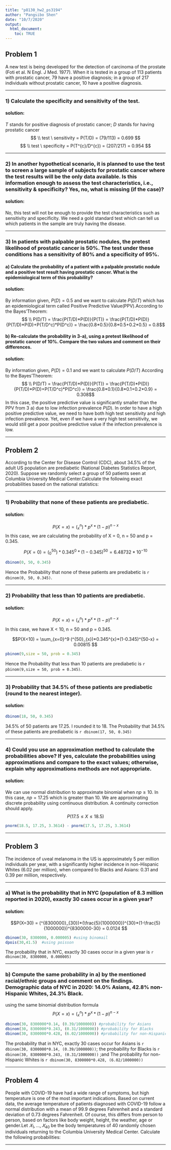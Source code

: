 ```yaml
---
title: "p8130_hw2_ps3194"
author: "Pangsibo Shen"
date: "10/7/2020"
output:
  html_document:
    toc: TRUE
---
```

## Problem 1

A new test is being developed for the detection of carcinoma of the prostate (Foti et al. N Engl. J
Med. 1977). When it is tested in a group of 113 patients with prostatic cancer, 79 have a positive
diagnosis; in a group of 217 individuals without prostatic cancer, 10 have a positive diagnosis. 

-----------

### 1) Calculate the specificity and sensitivity of the test. 

#### **solution**:

$T$ stands for positive diagnosis of prostatic cancer; $D$ stands for having prostatic cancer
$$ \\ test \ sensitivity = P(T/D) = (79/113) = 0.699 $$
$$ \\ test \ specificity = P(T^{c}/D^{c}) = (207/217) = 0.954 $$

-----------

### 2) In another hypothetical scenario, it is planned to use the test to screen a large sample of subjects for prostatic cancer where the test results will be the only data available. Is this information enough to assess the test characteristics, i.e., sensitivity & specificity? Yes, no, what is missing (if the case)?

#### **solution**:

No, this test will not be enough to provide the test characteristics such as sensitivity and specificity. We need a gold standard test which can tell us which patients in the sample are truly having the disease. 

------------

### 3) In patients with palpable prostatic nodules, the pretest likelihood of prostatic cancer is 50%. The test under these conditions has a sensitivity of 80% and a specificity of 95%. 

#### a) Calculate the probability of a patient with a palpable prostatic nodule and a positive test result having prostatic cancer. What is the epidemiological term of this probability? 

#### **solution**:

By information given, $P(D) = 0.5$ and we want to calculate $P(D/T)$ which has an epidemiological term called Positive Predictive Value(PPV).According to the Bayes'Theorem: 
$$ \\ P(D/T) = \frac{P(T/D)*P(D)}{P(T)} = \frac{P(T/D)*P(D)}{P(T/D)*P(D)+P(T/D^c)*P(D^c)} = \frac{0.8*0.5}{0.8*0.5+0.2*0.5} = 0.8$$

#### b) Re-calculate the probability in 3-a), using a pretest likelihood of prostatic cancer of 10%. Compare the two values and comment on their differences.

#### **solution**:

By information given, $P(D) = 0.1$ and we want to calculate $P(D/T)$ According to the Bayes'Theorem: 
$$ \\ P(D/T) = \frac{P(T/D)*P(D)}{P(T)} = \frac{P(T/D)*P(D)}{P(T/D)*P(D)+P(T/D^c)*P(D^c)} = \frac{0.8*0.1}{0.8*0.1+0.2*0.9} = 0.308$$ In this case, the positive predictive value is significantly smaller than the PPV from 3 a) due to low infection prevalence $P(D)$. In order to have a high positive predictive value, we need to have both high test sensitivity and high infection prevalence. Yet, even if we have a very high test sensitivity, we would still get a poor positive predictive value if the infection prevalence is low.

--------

## Problem 2

According to the Center for Disease Control (CDC), about 34.5% of the adult US population are prediabetic (National Diabetes Statistics Report, 2020). Suppose we randomly select a group of 50 patients seen at Columbia University Medical Center.Calculate the following exact probabilities based on the national statistics:

--------

### 1) Probability that none of these patients are prediabetic.

#### **solution**:

$$P(X=x) = (^{n}_{x})*p^x*(1-p)^{n-x} $$ In this case, we are calculating the probability of X = 0, n = 50 and p = 0.345. 

$$P(X=0) = (^{50}_{0})*0.345^0*(1-0.345)^{50} = 6.48732 *10^{-10} $$

```r
dbinom(0, 50, 0.345)
```
Hence the Probability that none of these patients are prediabetic is `r dbinom(0, 50, 0.345)`.

--------

### 2) Probability that less than 10 patients are prediabetic.

#### **solution**:

$$P(X=x) = (^{n}_{x})*p^x*(1-p)^{n-x} $$ In this case, we have X < 10, n = 50 and p = 0.345. 

$$P(X<10) = \sum_{x=0}^9 (^{50}_{x})*0.345^{x}*(1-0.345)^{50-x} =  0.00815 $$

```r
pbinom(9,size = 50, prob = 0.345)
```
Hence the Probability that less than 10 patients are prediabetic is `r pbinom(9,size = 50, prob = 0.345)`.

--------

### 3) Probability that 34.5% of these patients are prediabetic (round to the nearest integer). 

#### **solution**:

```r
dbinom(18, 50, 0.345)
```
34.5% of 50 patients are 17.25. I rounded it to 18. The Probability that 34.5% of these patients are prediabetic is `r dbinom(17, 50, 0.345)`

-----------

### 4) Could you use an approximation method to calculate the probabilities above? If yes, calculate the probabilities using approximations and compare to the exact values; otherwise, explain why approximations methods are not appropriate. 

#### **solution**:

We can use normal distribution to approximate binomial when $np \geq 10$. In this case, $np = 17.25$ which is greater than 10. We are approximating discrete probability using continuous distribution. A continuity correction should apply. 
$$ P(17.5 \leq X \leq 18.5) $$

```r
pnorm(18.5, 17.25, 3.3614) - pnorm(17.5, 17.25, 3.3614)
```

------------------

## Problem 3

The incidence of uveal melanoma in the US is approximately 5 per million individuals per year, with a significantly higher incidence in non-Hispanic Whites (6.02 per million), when compared to Blacks and Asians: 0.31 and 0.39 per million, respectively.

---------------

### a) What is the probability that in NYC (population of 8.3 million reported in 2020), exactly 30 cases occur in a given year? 

#### **solution**:

$$P(X=30) = (^{8300000}_{30})*(\frac{5}{1000000})^{30}*(1-\frac{5}{1000000})^{8300000-30} = 0.0124 $$

```r
dbinom(30, 8300000, 0.000005) #using binomail
dpois(30,41.5)  #using poisson
```
The probability that in NYC, exactly 30 cases occur in a given year is `r dbinom(30, 8300000, 0.000005)`

----------

### b) Compute the same probability in a) by the mentioned racial/ethnic groups and comment on the findings. Demographic data of NYC in 2020: 14.0% Asians, 42.8% non-Hispanic Whites, 24.3% Black.

using the same binomial distribution formula
$$P(X=x) = (^{n}_{x})*p^x*(1-p)^{n-x} $$

```r
dbinom(30, 8300000*0.14, (0.39/1000000)) #probability for Asians
dbinom(30, 8300000*0.243, (0.31/1000000)) #probability for Blacks
dbinom(30, 8300000*0.428, (6.02/1000000)) #probability for non-Hispanic Whites
```
The probability that in NYC, exactly 30 cases occur for Asians is `r dbinom(30, 8300000*0.14, (0.39/1000000))`; the probability for Blacks is `r dbinom(30, 8300000*0.243, (0.31/1000000))` ;and The probability for non-Hispanic Whites is `r dbinom(30, 8300000*0.428, (6.02/1000000))`

-----------------

## Problem 4

People with COVID-19 have had a wide range of symptoms, but high temperature is one of the most important indications. Based on current data, the average temperature of patients diagnosed with COVID-19 follow a normal distribution with a mean of 99.9 degrees Fahrenheit and a standard deviation of 0.73 degrees Fahrenheit. Of course, this differs from person to person, based on factors like body weight, height, the weather, age or gender.Let $𝑋_1, … , 𝑋_{40}$ be the body temperatures of 40 randomly chosen individuals returning to the
Columbia University Medical Center. Calculate the following probabilities:


-----------------


